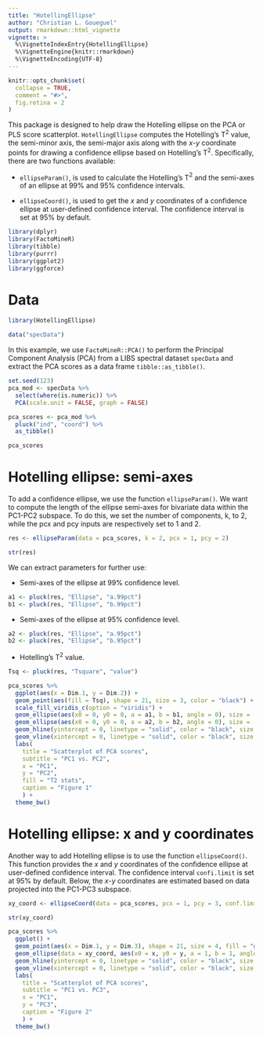 ```yaml
---
title: "HotellingEllipse"
author: "Christian L. Goueguel"
output: rmarkdown::html_vignette
vignette: >
  %\VignetteIndexEntry{HotellingEllipse}
  %\VignetteEngine{knitr::rmarkdown}
  %\VignetteEncoding{UTF-8}
---
```


<style>
div.reviewer pre { background-color:#e3dece; }
div.output pre { background-color:#FFFFFF; }
</style>

```r
knitr::opts_chunk$set(
  collapse = TRUE,
  comment = "#>",
  fig.retina = 2
)
```

This package is designed to help draw the Hotelling ellipse on the PCA or PLS score scatterplot. `HotellingEllipse` computes the Hotelling’s T$^2$ value, the semi-minor axis, the semi-major axis along with the *x*-*y* coordinate points for drawing a confidence ellipse based on Hotelling’s T$^2$. Specifically, there are two functions available:

  * `ellipseParam()`, is used to calculate the Hotelling’s T$^2$ and the semi-axes of an ellipse at 99% and 95% confidence intervals.
  
  * `ellipseCoord()`, is used to get the *x* and *y* coordinates of a confidence ellipse at user-defined confidence interval. The confidence interval is set at 95% by default. 


```r
library(dplyr)
library(FactoMineR)
library(tibble)
library(purrr)
library(ggplot2)
library(ggforce)
```

# Data

```r
library(HotellingEllipse)
```

```r
data("specData")
```

In this example, we use `FactoMineR::PCA()` to perform the Principal Component Analysis (PCA) from a LIBS spectral dataset `specData` and extract the PCA scores as a data frame `tibble::as_tibble()`. 

```r
set.seed(123)
pca_mod <- specData %>%
  select(where(is.numeric)) %>%
  PCA(scale.unit = FALSE, graph = FALSE)
```

```r
pca_scores <- pca_mod %>%
  pluck("ind", "coord") %>%
  as_tibble()
```

```r
pca_scores
```

# Hotelling ellipse: semi-axes 

To add a confidence ellipse, we use the function `ellipseParam()`. We want to compute the length of the ellipse semi-axes for bivariate data within the PC1-PC2 subspace. To do this, we set the number of components, k, to 2, while the pcx and pcy inputs are respectively set to 1 and 2.

```r
res <- ellipseParam(data = pca_scores, k = 2, pcx = 1, pcy = 2)
```

```r
str(res)
```

We can extract parameters for further use:

  * Semi-axes of the ellipse at 99% confidence level.

```r
a1 <- pluck(res, "Ellipse", "a.99pct")
b1 <- pluck(res, "Ellipse", "b.99pct")
```

  * Semi-axes of the ellipse at 95% confidence level.

```r
a2 <- pluck(res, "Ellipse", "a.95pct")
b2 <- pluck(res, "Ellipse", "b.95pct")
```

  * Hotelling’s T$^2$ value.

```r
Tsq <- pluck(res, "Tsquare", "value")
```

```r
pca_scores %>%
  ggplot(aes(x = Dim.1, y = Dim.2)) +
  geom_point(aes(fill = Tsq), shape = 21, size = 3, color = "black") +
  scale_fill_viridis_c(option = "viridis") +
  geom_ellipse(aes(x0 = 0, y0 = 0, a = a1, b = b1, angle = 0), size = .5, linetype = "dotted") + 
  geom_ellipse(aes(x0 = 0, y0 = 0, a = a2, b = b2, angle = 0), size = .5, linetype = "dashed") +
  geom_hline(yintercept = 0, linetype = "solid", color = "black", size = .2) +
  geom_vline(xintercept = 0, linetype = "solid", color = "black", size = .2) +
  labs(
    title = "Scatterplot of PCA scores", 
    subtitle = "PC1 vs. PC2", 
    x = "PC1", 
    y = "PC2", 
    fill = "T2 stats", 
    caption = "Figure 1"
    ) +
  theme_bw()
```

# Hotelling ellipse: x and y coordinates

Another way to add Hotelling ellipse is to use the function `ellipseCoord()`. This function provides the *x* and *y* coordinates of the confidence ellipse at user-defined confidence interval. The confidence interval `confi.limit` is set at 95% by default. Below, the *x*-*y* coordinates are estimated based on data projected into the PC1-PC3 subspace.

```r
xy_coord <- ellipseCoord(data = pca_scores, pcx = 1, pcy = 3, conf.limit = 0.95, pts = 500)
```

```r
str(xy_coord)
```

```r
pca_scores %>%
  ggplot() +
  geom_point(aes(x = Dim.1, y = Dim.3), shape = 21, size = 4, fill = "gold", color = "black") +
  geom_ellipse(data = xy_coord, aes(x0 = x, y0 = y, a = 1, b = 1, angle = 0), size = .5, linetype = "dashed") +
  geom_hline(yintercept = 0, linetype = "solid", color = "black", size = .2) +
  geom_vline(xintercept = 0, linetype = "solid", color = "black", size = .2) +
  labs(
    title = "Scatterplot of PCA scores", 
    subtitle = "PC1 vs. PC3", 
    x = "PC1", 
    y = "PC3", 
    caption = "Figure 2"
    ) +
  theme_bw()
```
